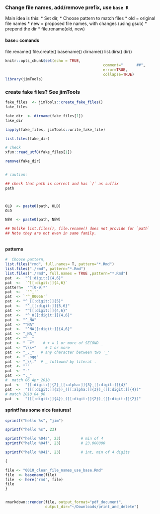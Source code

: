 
###  Change file names, add/remove prefix, use `base R`
Main idea is this:
  * Set dir, 
  * Choose pattern to match files
  * old = original file names
  * new = proposed file names, with changes (using gsub)
  * prepend the dir
  * file.rename(old, new)

#### base:: comands
file.rename()
file.create()
basename()
dirname()
list.dirs()
dir()

```r
knitr::opts_chunk$set(echo = TRUE,  
											comment="      ##",  
											error=TRUE, 
											collapse=TRUE) 
library(jimTools) 
```

### create fake files?   See  jimTools

```r
fake_files  <- jimTools::create_fake_files()
fake_files

fake_dir  <- dirname(fake_files[1])
fake_dir  

lapply(fake_files, jimTools::write_fake_file)

list.files(fake_dir)

# check
xfun::read_utf8(fake_files[1])

remove(fake_dir)

```

```r


```

```r


# caution:

## check that path is correct and has `/` as suffix
path



OLD  <- paste0(path, OLD)
OLD

NEW  <- paste0(path, NEW)

## Unlike list.files(), file.rename() does not provide for `path`
## Note they are not even in same family.



```

#### patterns
```r
#  Choose pattern, 
list.files("rmd", full.names= T, pattern="*.Rmd")
list.files("./rmd", pattern="*.Rmd")
list.files("./rmd", full.names = TRUE ,pattern="*.Rmd")
pat  <-  "^[:digit:]{4,6}"
pat  <-  `^[[:digit:]]{4,6}`
pattern=  "^[0-9]*"
pat  <-  `'^_'`
pat  <- `'^_00056'`
pat  <- "^_[[:digit:]]{5}"
pat  <-  "^_[[:digit:]]{5,6}"
pat  <-  "^[[:digit:]]{4,6}"
pat  <-  "^_0[[:digit:]]{4,6}"
pat  <- "^_NA"
pat  <- "^NA"
pat  <-  "^NA[[:digit:]]{4,6}"
pat  <- "_NA_"
pat  <- "^__"
pat  <- "__+"    # + = 1 or more of SECOND _
pat  <- "\\s+"    # 1 or more
pat  <- "_._"   # any character between two '_'
pat  <- "_.ogg"
pat  <- "_\\."  # _ followed by literal .
pat  <- "'"
pat  <- "-"
pat  <- ",_"
#  match 06_Apr_2018
pat  <-  "[[:digit:]]{2}_[[:alpha:]]{3}_[[:digit:]]{4}"
pat  <-  "([[:digit:]]{2})_([[:alpha:]]{3})_([[:digit:]]{4})"
# match 2018_04_06
pat  <-  "([[:digit:]]{4})_([[:digit:]]{2})_([[:digit:]]{2})"
```

#### sprintf has some nice features!
```r
sprintf("hello %s", "jim")

sprintf("hello %s", 23)

sprintf("hello %04s", 23)         # min of 4
sprintf("hello %04f", 23)         # 23.000000

sprintf("hello %04i", 23)         # int, min of 4 digits

```

```r
{

file <- "0010_clean_file_names_use_base.Rmd"
file  <- basename(file) 
file  <- here("rmd", file)
file
}


rmarkdown::render(file, output_format="pdf_document",
                  output_dir="~/Downloads/print_and_delete")

```


